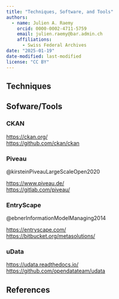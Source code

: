 ---
title: "Techniques, Software, and Tools"
authors: 
  - name: Julien A. Raemy
    orcid: 0000-0002-4711-5759
    email: julien.raemy@bar.admin.ch
    affiliations:
      - Swiss Federal Archives
date: "2025-01-19"
date-modified: last-modified
license: "CC BY"
---

## Techniques

## Sofware/Tools

### CKAN

<https://ckan.org/> <br />
<https://github.com/ckan/ckan>

### Piveau

@kirsteinPiveauLargeScaleOpen2020

<https://www.piveau.de/> <br />
<https://gitlab.com/piveau/>

### EntryScape

@ebnerInformationModelManaging2014

<https://entryscape.com/> <br />
<https://bitbucket.org/metasolutions/>

### uData 

<https://udata.readthedocs.io/> <br />
<https://github.com/opendatateam/udata>


<!-- Sensitive data? LOMAS: https://doi.org/10.48550/arXiv.2406.17087 https://dscc-admin-ch.github.io/lomas-docs/ -->

## References